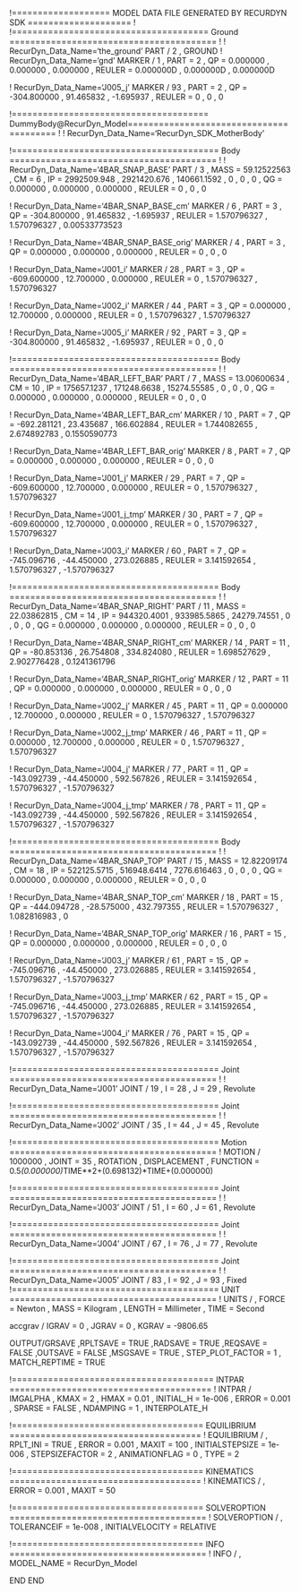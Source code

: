 !=================== MODEL DATA FILE GENERATED BY RECURDYN SDK ====================
!
!====================================== Ground ========================================
!
!                         RecurDyn_Data_Name='the_ground'
PART / 2 , GROUND
!                         RecurDyn_Data_Name='gnd'
MARKER / 1
, PART = 2
, QP = 0.000000 , 0.000000 , 0.000000
, REULER = 0.000000D , 0.000000D , 0.000000D
 
 


!                         RecurDyn_Data_Name='J005_j'
MARKER / 93
, PART = 2
, QP = -304.800000 , 91.465832 , -1.695937
, REULER = 0 , 0 , 0
 
 
!====================================== DummyBody@RecurDyn_Model========================================
!
!                         RecurDyn_Data_Name='RecurDyn_SDK_MotherBody'


!======================================== Body ========================================
!
!                         RecurDyn_Data_Name='4BAR_SNAP_BASE'
PART / 3
, MASS = 59.12522563
, CM = 6
, IP = 2992509.948 , 2921420.676 , 140661.1592
, 0 , 0 , 0
, QG = 0.000000 , 0.000000 , 0.000000
, REULER = 0 , 0 , 0
 
 
!                         RecurDyn_Data_Name='4BAR_SNAP_BASE_cm'
MARKER / 6
, PART = 3
, QP = -304.800000 , 91.465832 , -1.695937
, REULER = 1.570796327 , 1.570796327 , 0.00533773523
 
 
!                         RecurDyn_Data_Name='4BAR_SNAP_BASE_orig'
MARKER / 4
, PART = 3
, QP = 0.000000 , 0.000000 , 0.000000
, REULER = 0 , 0 , 0
 
 
!                         RecurDyn_Data_Name='J001_i'
MARKER / 28
, PART = 3
, QP = -609.600000 , 12.700000 , 0.000000
, REULER = 0 , 1.570796327 , 1.570796327
 
 
!                         RecurDyn_Data_Name='J002_i'
MARKER / 44
, PART = 3
, QP = 0.000000 , 12.700000 , 0.000000
, REULER = 0 , 1.570796327 , 1.570796327
 
 
!                         RecurDyn_Data_Name='J005_i'
MARKER / 92
, PART = 3
, QP = -304.800000 , 91.465832 , -1.695937
, REULER = 0 , 0 , 0
 
 
!======================================== Body ========================================
!
!                         RecurDyn_Data_Name='4BAR_LEFT_BAR'
PART / 7
, MASS = 13.00600634
, CM = 10
, IP = 175657.1237 , 171248.6638 , 15274.55585
, 0 , 0 , 0
, QG = 0.000000 , 0.000000 , 0.000000
, REULER = 0 , 0 , 0
 
 
!                         RecurDyn_Data_Name='4BAR_LEFT_BAR_cm'
MARKER / 10
, PART = 7
, QP = -692.281121 , 23.435687 , 166.602884
, REULER = 1.744082655 , 2.674892783 , 0.1550590773
 
 
!                         RecurDyn_Data_Name='4BAR_LEFT_BAR_orig'
MARKER / 8
, PART = 7
, QP = 0.000000 , 0.000000 , 0.000000
, REULER = 0 , 0 , 0
 
 
!                         RecurDyn_Data_Name='J001_j'
MARKER / 29
, PART = 7
, QP = -609.600000 , 12.700000 , 0.000000
, REULER = 0 , 1.570796327 , 1.570796327
 
 
!                         RecurDyn_Data_Name='J001_j_tmp'
MARKER / 30
, PART = 7
, QP = -609.600000 , 12.700000 , 0.000000
, REULER = 0 , 1.570796327 , 1.570796327
 
 
!                         RecurDyn_Data_Name='J003_i'
MARKER / 60
, PART = 7
, QP = -745.096716 , -44.450000 , 273.026885
, REULER = 3.141592654 , 1.570796327 , -1.570796327
 
 
!======================================== Body ========================================
!
!                         RecurDyn_Data_Name='4BAR_SNAP_RIGHT'
PART / 11
, MASS = 22.03862815
, CM = 14
, IP = 944320.4001 , 933985.5865 , 24279.74551
, 0 , 0 , 0
, QG = 0.000000 , 0.000000 , 0.000000
, REULER = 0 , 0 , 0
 
 
!                         RecurDyn_Data_Name='4BAR_SNAP_RIGHT_cm'
MARKER / 14
, PART = 11
, QP = -80.853136 , 26.754808 , 334.824080
, REULER = 1.698527629 , 2.902776428 , 0.1241361796
 
 
!                         RecurDyn_Data_Name='4BAR_SNAP_RIGHT_orig'
MARKER / 12
, PART = 11
, QP = 0.000000 , 0.000000 , 0.000000
, REULER = 0 , 0 , 0
 
 
!                         RecurDyn_Data_Name='J002_j'
MARKER / 45
, PART = 11
, QP = 0.000000 , 12.700000 , 0.000000
, REULER = 0 , 1.570796327 , 1.570796327
 
 
!                         RecurDyn_Data_Name='J002_j_tmp'
MARKER / 46
, PART = 11
, QP = 0.000000 , 12.700000 , 0.000000
, REULER = 0 , 1.570796327 , 1.570796327
 
 
!                         RecurDyn_Data_Name='J004_j'
MARKER / 77
, PART = 11
, QP = -143.092739 , -44.450000 , 592.567826
, REULER = 3.141592654 , 1.570796327 , -1.570796327
 
 
!                         RecurDyn_Data_Name='J004_j_tmp'
MARKER / 78
, PART = 11
, QP = -143.092739 , -44.450000 , 592.567826
, REULER = 3.141592654 , 1.570796327 , -1.570796327
 
 
!======================================== Body ========================================
!
!                         RecurDyn_Data_Name='4BAR_SNAP_TOP'
PART / 15
, MASS = 12.82209174
, CM = 18
, IP = 522125.5715 , 516948.6414 , 7276.616463
, 0 , 0 , 0
, QG = 0.000000 , 0.000000 , 0.000000
, REULER = 0 , 0 , 0
 
 
!                         RecurDyn_Data_Name='4BAR_SNAP_TOP_cm'
MARKER / 18
, PART = 15
, QP = -444.094728 , -28.575000 , 432.797355
, REULER = 1.570796327 , 1.082816983 , 0
 
 
!                         RecurDyn_Data_Name='4BAR_SNAP_TOP_orig'
MARKER / 16
, PART = 15
, QP = 0.000000 , 0.000000 , 0.000000
, REULER = 0 , 0 , 0
 
 
!                         RecurDyn_Data_Name='J003_j'
MARKER / 61
, PART = 15
, QP = -745.096716 , -44.450000 , 273.026885
, REULER = 3.141592654 , 1.570796327 , -1.570796327
 
 
!                         RecurDyn_Data_Name='J003_j_tmp'
MARKER / 62
, PART = 15
, QP = -745.096716 , -44.450000 , 273.026885
, REULER = 3.141592654 , 1.570796327 , -1.570796327
 
 
!                         RecurDyn_Data_Name='J004_i'
MARKER / 76
, PART = 15
, QP = -143.092739 , -44.450000 , 592.567826
, REULER = 3.141592654 , 1.570796327 , -1.570796327
 
 
!======================================== Joint ========================================
!
!                         RecurDyn_Data_Name='J001'
JOINT / 19
, I = 28
, J = 29
, Revolute
 
 
!======================================== Joint ========================================
!
!                         RecurDyn_Data_Name='J002'
JOINT / 35
, I = 44
, J = 45
, Revolute
 
 
!======================================== Motion ========================================
!
MOTION / 1000000
, JOINT = 35
, ROTATION 
, DISPLACEMENT 
, FUNCTION = 0.5*(0.000000)*TIME**2+(0.698132)*TIME+(0.000000)\
 
 
!======================================== Joint ========================================
!
!                         RecurDyn_Data_Name='J003'
JOINT / 51
, I = 60
, J = 61
, Revolute
 
 
!======================================== Joint ========================================
!
!                         RecurDyn_Data_Name='J004'
JOINT / 67
, I = 76
, J = 77
, Revolute
 
 
!======================================== Joint ========================================
!
!                         RecurDyn_Data_Name='J005'
JOINT / 83
, I = 92
, J = 93
, Fixed
!======================================== UNIT ========================================
!
UNITS / 
, FORCE = Newton
, MASS = Kilogram
, LENGTH = Millimeter
, TIME = Second


accgrav /  IGRAV = 0
, JGRAV = 0
, KGRAV = -9806.65


OUTPUT/GRSAVE
,RPLTSAVE = TRUE
,RADSAVE = TRUE
,REQSAVE = FALSE
,OUTSAVE = FALSE
,MSGSAVE = TRUE
, STEP_PLOT_FACTOR = 1
, MATCH_REPTIME = TRUE


!======================================= INTPAR =======================================
!
INTPAR / IMGALPHA
, KMAX = 2
, HMAX = 0.01
, INITIAL_H = 1e-006
, ERROR = 0.001
, SPARSE = FALSE
, NDAMPING = 1
, INTERPOLATE_H


!===================================== EQUILIBRIUM =====================================
!
EQUILIBRIUM /
, RPLT_INI = TRUE
, ERROR = 0.001
, MAXIT = 100
, INITIALSTEPSIZE = 1e-006
, STEPSIZEFACTOR = 2
, ANIMATIONFLAG = 0
, TYPE = 2


!===================================== KINEMATICS =====================================
!
KINEMATICS /
, ERROR = 0.001
, MAXIT = 50




!===================================== SOLVEROPTION ======================================
!
SOLVEROPTION /
, TOLERANCEIF  = 1e-008
, INITIALVELOCITY  = RELATIVE


!===================================== INFO ======================================
!
INFO /
, MODEL_NAME = RecurDyn_Model


END
END
